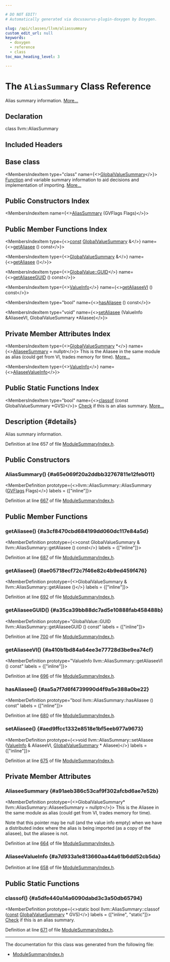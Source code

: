 ```yaml
---

# DO NOT EDIT!
# Automatically generated via docusaurus-plugin-doxygen by Doxygen.

slug: /api/classes/llvm/aliassummary
custom_edit_url: null
keywords:
  - doxygen
  - reference
  - class
toc_max_heading_level: 3

---
```





# The `AliasSummary` Class Reference

<DoxygenPage pluginConfig={pluginConfig}>

Alias summary information. <a href="#details">More...</a>

## Declaration

<CodeBlock>class llvm::AliasSummary</CodeBlock>

## Included Headers

<IncludesList>
<IncludesListItem
  filePath="llvm/IR/ModuleSummaryIndex.h"
  permalink="/docs/api/files/include/include/llvm/include/llvm/ir/modulesummaryindex-h"
  isLocal="true" />
</IncludesList>

## Base class

<MembersIndex>

<MembersIndexItem
  type="class"
  name={<><a href="/docs/api/classes/llvm/globalvaluesummary">GlobalValueSummary</a></>}>
<a href="/docs/api/classes/llvm/function">Function</a> and variable summary information to aid decisions and implementation of importing. <a href="/docs/api/classes/llvm/globalvaluesummary/#details">More...</a>
</MembersIndexItem>

</MembersIndex>

## Public Constructors Index

<MembersIndex>

<MembersIndexItem
  name={<><a href="#a65e069f20a2ddbb32767811e12feb011">AliasSummary</a> (GVFlags Flags)</>}>
</MembersIndexItem>

</MembersIndex>

## Public Member Functions Index

<MembersIndex>

<MembersIndexItem
  type={<><a href="/docs/api/files/lib/lib/target/lib/target/aarch64/aarch64promoteconstant-cpp/#a90f8350fecae261c25be85d38b451bff">const</a> <a href="/docs/api/classes/llvm/globalvaluesummary">GlobalValueSummary</a> &amp;</>}
  name={<><a href="#a3cf8470cbd684199dd060dc117e84a5d">getAliasee</a> () const</>}>
</MembersIndexItem>

<MembersIndexItem
  type={<><a href="/docs/api/classes/llvm/globalvaluesummary">GlobalValueSummary</a> &amp;</>}
  name={<><a href="#ae05718ecf72c7f46e82c4b9ed459f476">getAliasee</a> ()</>}>
</MembersIndexItem>

<MembersIndexItem
  type={<><a href="/docs/api/classes/llvm/globalvalue/#a3af0428ec6e48cb2f05c199b7b9f7e07">GlobalValue::GUID</a></>}
  name={<><a href="#a35ca39bb88dc7ad5e10888fab458488b">getAliaseeGUID</a> () const</>}>
</MembersIndexItem>

<MembersIndexItem
  type={<><a href="/docs/api/structs/llvm/valueinfo">ValueInfo</a></>}
  name={<><a href="#a410b1bd84a64ee3e77728d3be9ea74cf">getAliaseeVI</a> () const</>}>
</MembersIndexItem>

<MembersIndexItem
  type="bool"
  name={<><a href="#aa5a7f7d6f4739990d4f9a5e388a0be22">hasAliasee</a> () const</>}>
</MembersIndexItem>

<MembersIndexItem
  type="void"
  name={<><a href="#aed9ffcc1332e8518e1bf5eeb977a9673">setAliasee</a> (ValueInfo &amp;AliaseeVI, GlobalValueSummary &#42;Aliasee)</>}>
</MembersIndexItem>

</MembersIndex>

## Private Member Attributes Index

<MembersIndex>

<MembersIndexItem
  type={<><a href="/docs/api/classes/llvm/globalvaluesummary">GlobalValueSummary</a> &#42;</>}
  name={<><a href="#a91aeb386c53caf9f302afcbd6ae7e52b">AliaseeSummary</a> = nullptr</>}>
This is the Aliasee in the same module as alias (could get from VI, trades memory for time). <a href="#a91aeb386c53caf9f302afcbd6ae7e52b">More...</a>
</MembersIndexItem>

<MembersIndexItem
  type={<><a href="/docs/api/structs/llvm/valueinfo">ValueInfo</a></>}
  name={<><a href="#a7d933a1e813660aa44a61b6dd52cb5da">AliaseeValueInfo</a></>}>
</MembersIndexItem>

</MembersIndex>

## Public Static Functions Index

<MembersIndex>

<MembersIndexItem
  type="bool"
  name={<><a href="#a5dfe440a14a6090dabd3c3a50db65794">classof</a> (const GlobalValueSummary &#42;GVS)</>}>
<a href="/docs/api/namespaces/llvm/check">Check</a> if this is an alias summary. <a href="#a5dfe440a14a6090dabd3c3a50db65794">More...</a>
</MembersIndexItem>

</MembersIndex>

## Description {#details}

Alias summary information.

Definition at line 657 of file <a href="/docs/api/files/include/include/llvm/include/llvm/ir/modulesummaryindex-h">ModuleSummaryIndex.h</a>.

<SectionDefinition>

## Public Constructors

### AliasSummary() {#a65e069f20a2ddbb32767811e12feb011}

<MemberDefinition
  prototype={<>llvm::AliasSummary::AliasSummary (<a href="/docs/api/structs/llvm/globalvaluesummary/gvflags">GVFlags</a> Flags)</>}
  labels = {["inline"]}>

Definition at line <a href="/docs/api/files/include/include/llvm/include/llvm/ir/modulesummaryindex-h/#l00667">667</a> of file <a href="/docs/api/files/include/include/llvm/include/llvm/ir/modulesummaryindex-h">ModuleSummaryIndex.h</a>.
</MemberDefinition>

</SectionDefinition>

<SectionDefinition>

## Public Member Functions

### getAliasee() {#a3cf8470cbd684199dd060dc117e84a5d}

<MemberDefinition
  prototype={<>const GlobalValueSummary &amp; llvm::AliasSummary::getAliasee () const</>}
  labels = {["inline"]}>

Definition at line <a href="/docs/api/files/include/include/llvm/include/llvm/ir/modulesummaryindex-h/#l00687">687</a> of file <a href="/docs/api/files/include/include/llvm/include/llvm/ir/modulesummaryindex-h">ModuleSummaryIndex.h</a>.
</MemberDefinition>

### getAliasee() {#ae05718ecf72c7f46e82c4b9ed459f476}

<MemberDefinition
  prototype={<>GlobalValueSummary &amp; llvm::AliasSummary::getAliasee ()</>}
  labels = {["inline"]}>

Definition at line <a href="/docs/api/files/include/include/llvm/include/llvm/ir/modulesummaryindex-h/#l00692">692</a> of file <a href="/docs/api/files/include/include/llvm/include/llvm/ir/modulesummaryindex-h">ModuleSummaryIndex.h</a>.
</MemberDefinition>

### getAliaseeGUID() {#a35ca39bb88dc7ad5e10888fab458488b}

<MemberDefinition
  prototype="GlobalValue::GUID llvm::AliasSummary::getAliaseeGUID () const"
  labels = {["inline"]}>

Definition at line <a href="/docs/api/files/include/include/llvm/include/llvm/ir/modulesummaryindex-h/#l00700">700</a> of file <a href="/docs/api/files/include/include/llvm/include/llvm/ir/modulesummaryindex-h">ModuleSummaryIndex.h</a>.
</MemberDefinition>

### getAliaseeVI() {#a410b1bd84a64ee3e77728d3be9ea74cf}

<MemberDefinition
  prototype="ValueInfo llvm::AliasSummary::getAliaseeVI () const"
  labels = {["inline"]}>

Definition at line <a href="/docs/api/files/include/include/llvm/include/llvm/ir/modulesummaryindex-h/#l00696">696</a> of file <a href="/docs/api/files/include/include/llvm/include/llvm/ir/modulesummaryindex-h">ModuleSummaryIndex.h</a>.
</MemberDefinition>

### hasAliasee() {#aa5a7f7d6f4739990d4f9a5e388a0be22}

<MemberDefinition
  prototype="bool llvm::AliasSummary::hasAliasee () const"
  labels = {["inline"]}>

Definition at line <a href="/docs/api/files/include/include/llvm/include/llvm/ir/modulesummaryindex-h/#l00680">680</a> of file <a href="/docs/api/files/include/include/llvm/include/llvm/ir/modulesummaryindex-h">ModuleSummaryIndex.h</a>.
</MemberDefinition>

### setAliasee() {#aed9ffcc1332e8518e1bf5eeb977a9673}

<MemberDefinition
  prototype={<>void llvm::AliasSummary::setAliasee (<a href="/docs/api/structs/llvm/valueinfo">ValueInfo</a> &amp; AliaseeVI, <a href="/docs/api/classes/llvm/globalvaluesummary">GlobalValueSummary</a> &#42; Aliasee)</>}
  labels = {["inline"]}>

Definition at line <a href="/docs/api/files/include/include/llvm/include/llvm/ir/modulesummaryindex-h/#l00675">675</a> of file <a href="/docs/api/files/include/include/llvm/include/llvm/ir/modulesummaryindex-h">ModuleSummaryIndex.h</a>.
</MemberDefinition>

</SectionDefinition>

<SectionDefinition>

## Private Member Attributes

### AliaseeSummary {#a91aeb386c53caf9f302afcbd6ae7e52b}

<MemberDefinition
  prototype={<>GlobalValueSummary&#42; llvm::AliasSummary::AliaseeSummary = nullptr</>}>
This is the Aliasee in the same module as alias (could get from VI, trades memory for time).

Note that this pointer may be null (and the value info empty) when we have a distributed index where the alias is being imported (as a copy of the aliasee), but the aliasee is not.

Definition at line <a href="/docs/api/files/include/include/llvm/include/llvm/ir/modulesummaryindex-h/#l00664">664</a> of file <a href="/docs/api/files/include/include/llvm/include/llvm/ir/modulesummaryindex-h">ModuleSummaryIndex.h</a>.
</MemberDefinition>

### AliaseeValueInfo {#a7d933a1e813660aa44a61b6dd52cb5da}

<MemberDefinition
  prototype="ValueInfo llvm::AliasSummary::AliaseeValueInfo">

Definition at line <a href="/docs/api/files/include/include/llvm/include/llvm/ir/modulesummaryindex-h/#l00658">658</a> of file <a href="/docs/api/files/include/include/llvm/include/llvm/ir/modulesummaryindex-h">ModuleSummaryIndex.h</a>.
</MemberDefinition>

</SectionDefinition>

<SectionDefinition>

## Public Static Functions

### classof() {#a5dfe440a14a6090dabd3c3a50db65794}

<MemberDefinition
  prototype={<>static bool llvm::AliasSummary::classof (<a href="/docs/api/files/lib/lib/target/lib/target/aarch64/aarch64promoteconstant-cpp/#a90f8350fecae261c25be85d38b451bff">const</a> <a href="/docs/api/classes/llvm/globalvaluesummary">GlobalValueSummary</a> &#42; GVS)</>}
  labels = {["inline", "static"]}>
<a href="/docs/api/namespaces/llvm/check">Check</a> if this is an alias summary.

Definition at line <a href="/docs/api/files/include/include/llvm/include/llvm/ir/modulesummaryindex-h/#l00671">671</a> of file <a href="/docs/api/files/include/include/llvm/include/llvm/ir/modulesummaryindex-h">ModuleSummaryIndex.h</a>.
</MemberDefinition>

</SectionDefinition>

<hr/>

The documentation for this class was generated from the following file:

<ul>
<li><a href="/docs/api/files/include/include/llvm/include/llvm/ir/modulesummaryindex-h">ModuleSummaryIndex.h</a></li>
</ul>

</DoxygenPage>
